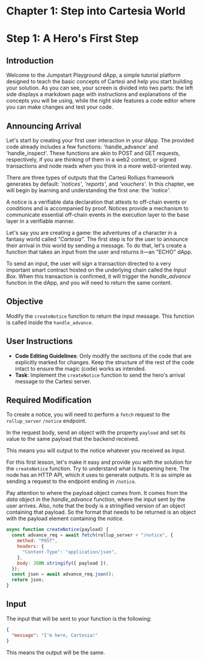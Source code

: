 # Chapter 1: Step into Cartesia World
# Step 1: A Hero's First Step

## Introduction
Welcome to the Jumpstart Playground dApp, a simple tutorial platform designed to teach the basic concepts of Cartesi and help you start building your solution. As you can see, your screen is divided into two parts: the left side displays a markdown page with instructions and explanations of the concepts you will be using, while the right side features a code editor where you can make changes and test your code.

## Announcing Arrival

Let's start by creating your first user interaction in your dApp. The provided code already includes a few functions: 'handle_advance' and 'handle_inspect'. These functions are akin to POST and GET requests, respectively, if you are thinking of them in a web2 context, or signed transactions and node reads when you think in a more web3-oriented way.

There are three types of outputs that the Cartesi Rollups framework generates by default: *'notices'*, *'reports'*, and *'vouchers'*. In this chapter, we will begin by learning and understanding the first one: the *'notice'*.

A notice is a verifiable data declaration that attests to off-chain events or conditions and is accompanied by proof. Notices provide a mechanism to communicate essential off-chain events in the execution layer to the base layer in a verifiable manner.

Let's say you are creating a game: the adventures of a character in a fantasy world called *"Cartesia"*. The first step is for the user to announce their arrival in this world by sending a message. To do that, let's create a function that takes an input from the user and returns it—an "ECHO" dApp.

To send an input, the user will sign a transaction directed to a very important smart contract hosted on the underlying chain called the *Input Box*. When this transaction is confirmed, it will trigger the *handle_advance* function in the dApp, and you will need to return the same content.

## Objective
Modify the `createNotice` function to return the input message. This function is called inside the `handle_advance`.

## User Instructions
- **Code Editing Guidelines**: Only modify the sections of the code that are explicitly marked for changes. Keep the structure of the rest of the code intact to ensure the magic (code) works as intended.
- **Task**: Implement the `createNotice` function to send the hero's arrival message to the Cartesi server.

## Required Modification
To create a notice, you will need to perform a `fetch` request to the `rollup_server` `/notice` endpoint.

In the request body, send an object with the property `payload` and set its value to the same payload that the backend received.

This means you will output to the notice whatever you received as input.

For this first lesson, let's make it easy and provide you with the solution for the `createNotice` function. Try to understand what is happening here. The node has an HTTP API, which it uses to generate outputs. It is as simple as sending a request to the endpoint ending in `/notice`.

Pay attention to where the payload object comes from. It comes from the *data* object in the *handle_advance* function, where the input sent by the user arrives. Also, note that the body is a stringified version of an object containing that payload. So the format that needs to be returned is an object with the payload element containing the *notice*.

```javascript
async function createNotice(payload) {
  const advance_req = await fetch(rollup_server + "/notice", {
    method: "POST",
    headers: {
      "Content-Type": "application/json",
    },
    body: JSON.stringify({ payload }),
  });
  const json = await advance_req.json();
  return json; 
}
```

## Input
The input that will be sent to your function is the following:
```json
{
  "message": "I'm here, Cartesia!"
}
```
This means the output will be the same.
